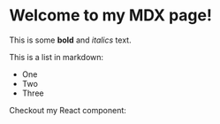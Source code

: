 
# Welcome to my MDX page!

This is some **bold** and _italics_ text.

This is a list in markdown:

- One
- Two
- Three

Checkout my React component:
